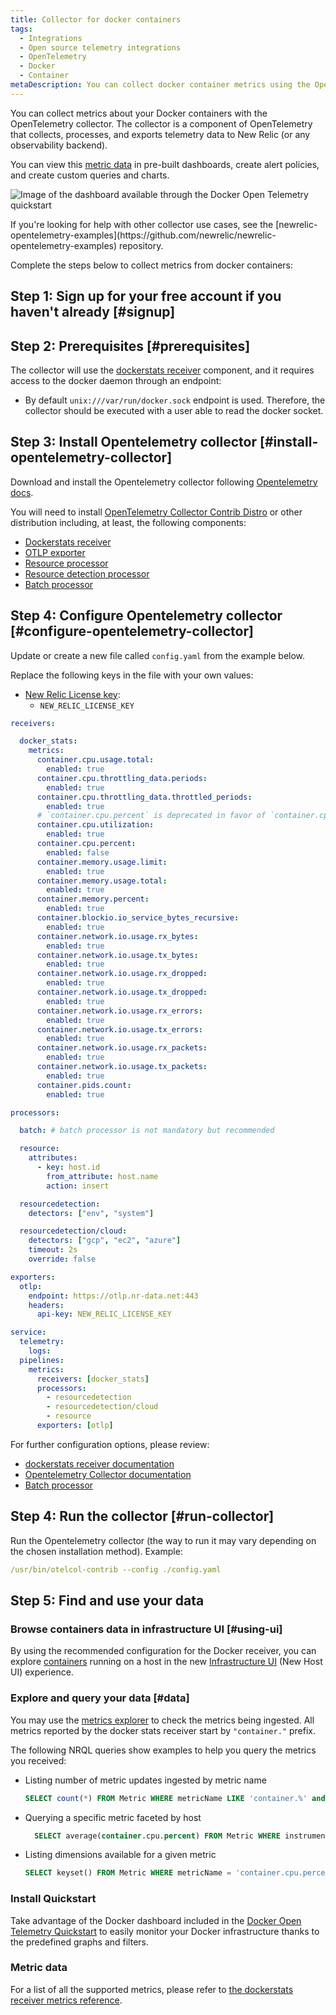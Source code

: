 ```yaml
---
title: Collector for docker containers
tags:
  - Integrations
  - Open source telemetry integrations
  - OpenTelemetry
  - Docker
  - Container
metaDescription: You can collect docker container metrics using the OpenTelemetry collector.
---
```


You can collect metrics about your Docker containers with the OpenTelemetry collector. The collector is a component of OpenTelemetry that collects, processes, and exports telemetry data to New Relic (or any observability backend).

You can view this [metric data](#data) in pre-built dashboards, create alert policies, and create custom queries and charts.

<img
  title="Docker Open Telemetry quickstart dashboard"
  alt="Image of the dashboard available through the Docker Open Telemetry quickstart"
  src={infrastructureDockerOTELDashboard}
/>


<Callout variant="tip">
  If you're looking for help with other collector use cases, see the [newrelic-opentelemetry-examples](https://github.com/newrelic/newrelic-opentelemetry-examples) repository.
</Callout>

Complete the steps below to collect metrics from docker containers:

## Step 1: Sign up for your free account if you haven't already [#signup]

<InlineSignup />

## Step 2: Prerequisites [#prerequisites]

The collector will use the [dockerstats receiver](https://github.com/open-telemetry/opentelemetry-collector-contrib/tree/main/receiver/dockerstatsreceiver) component, and it requires access to the docker daemon through an endpoint:

* By default `unix:///var/run/docker.sock` endpoint is used. Therefore, the collector should be executed with a user able to read the docker socket.

## Step 3: Install Opentelemetry collector [#install-opentelemetry-collector]

Download and install the Opentelemetry collector following [Opentelemetry docs](https://opentelemetry.io/docs/collector/getting-started/).

You will need to install [OpenTelemetry Collector Contrib Distro](https://github.com/open-telemetry/opentelemetry-collector-releases/tree/main/distributions/otelcol-contrib) or other distribution including, at least, the following components:

* [Dockerstats receiver](https://github.com/open-telemetry/opentelemetry-collector-contrib/tree/main/receiver/dockerstatsreceiver)
* [OTLP exporter](https://pkg.go.dev/go.opentelemetry.io/collector/exporter/otlpexporter)
* [Resource processor](https://github.com/open-telemetry/opentelemetry-collector-contrib/blob/main/processor/resourceprocessor/README.md)
* [Resource detection processor](https://github.com/open-telemetry/opentelemetry-collector-contrib/blob/main/processor/resourcedetectionprocessor/README.md)
* [Batch processor](https://github.com/open-telemetry/opentelemetry-collector/blob/main/processor/batchprocessor/README.md)

## Step 4: Configure Opentelemetry collector [#configure-opentelemetry-collector]

Update or create a new file called `config.yaml` from the example below.

Replace the following keys in the file with your own values:

* [New Relic License key](/docs/apis/intro-apis/new-relic-api-keys/#license-key):
	* `NEW_RELIC_LICENSE_KEY`


```yaml
receivers:

  docker_stats:
    metrics:
      container.cpu.usage.total:
        enabled: true
      container.cpu.throttling_data.periods:
        enabled: true
      container.cpu.throttling_data.throttled_periods:
        enabled: true
      # `container.cpu.percent` is deprecated in favor of `container.cpu.utilization` in opentelemetry-collector-contrib v0.79.0
      container.cpu.utilization:
        enabled: true
      container.cpu.percent:
        enabled: false
      container.memory.usage.limit:
        enabled: true
      container.memory.usage.total:
        enabled: true
      container.memory.percent:
        enabled: true
      container.blockio.io_service_bytes_recursive:
        enabled: true
      container.network.io.usage.rx_bytes:
        enabled: true
      container.network.io.usage.tx_bytes:
        enabled: true
      container.network.io.usage.rx_dropped:
        enabled: true
      container.network.io.usage.tx_dropped:
        enabled: true
      container.network.io.usage.rx_errors:
        enabled: true
      container.network.io.usage.tx_errors:
        enabled: true
      container.network.io.usage.rx_packets:
        enabled: true
      container.network.io.usage.tx_packets:
        enabled: true
      container.pids.count:
        enabled: true

processors:

  batch: # batch processor is not mandatory but recommended

  resource:
    attributes:
      - key: host.id
        from_attribute: host.name
        action: insert

  resourcedetection:
    detectors: ["env", "system"]

  resourcedetection/cloud:
    detectors: ["gcp", "ec2", "azure"]
    timeout: 2s
    override: false

exporters:
  otlp:
    endpoint: https://otlp.nr-data.net:443
    headers:
      api-key: NEW_RELIC_LICENSE_KEY

service:
  telemetry:
    logs:
  pipelines:
    metrics:
      receivers: [docker_stats]
      processors:
        - resourcedetection
        - resourcedetection/cloud
        - resource
      exporters: [otlp]
```

For further configuration options, please review:
* [dockerstats receiver documentation](https://github.com/open-telemetry/opentelemetry-collector-contrib/tree/main/receiver/dockerstatsreceiver#configuration)
* [Opentelemetry Collector documentation](https://opentelemetry.io/docs/collector/configuration/)
* [Batch processor](https://github.com/open-telemetry/opentelemetry-collector/blob/main/processor/batchprocessor/README.md)

## Step 4: Run the collector [#run-collector]

Run the Opentelemetry collector (the way to run it may vary depending on the chosen installation method). Example:

```yaml
/usr/bin/otelcol-contrib --config ./config.yaml
```

## Step 5: Find and use your data

### Browse containers data in infrastructure UI [#using-ui]

By using the recommended configuration for the Docker receiver, you can explore [containers](/docs/infrastructure/infrastructure-ui-pages/hosts-new-view/#containers) running on a host in the new [Infrastructure UI](/docs/infrastructure/infrastructure-ui-pages/infrastructure-ui-entities#access-new-ui) (New Host UI) experience.

### Explore and query your data [#data]

You may use the [metrics explorer](/docs/query-your-data/explore-query-data/browse-data/introduction-data-explorer) to check the metrics being ingested. All metrics reported by the docker stats receiver start by `"container."` prefix.

The following NRQL queries show examples to help you query the metrics you received:

* Listing number of metric updates ingested by metric name

  ```sql
  SELECT count(*) FROM Metric WHERE metricName LIKE 'container.%' and instrumentation.provider='opentelemetry' LIMIT max
  ```

* Querying a specific metric faceted by host

  ```sql
    SELECT average(container.cpu.percent) FROM Metric WHERE instrumentation.provider='opentelemetry' FACET host.name TIMESERIES
  ```

* Listing dimensions available for a given metric

  ```sql
  SELECT keyset() FROM Metric WHERE metricName = 'container.cpu.percent'
  ```

### Install Quickstart

Take advantage of the Docker dashboard included in the [Docker Open Telemetry Quickstart](https://newrelic.com/instant-observability/docker-otel) to easily monitor your Docker infrastructure thanks to the predefined graphs and filters.

### Metric data

For a list of all the supported metrics, please refer to [the dockerstats receiver metrics reference](https://github.com/open-telemetry/opentelemetry-collector-contrib/blob/main/receiver/dockerstatsreceiver/documentation.md).
